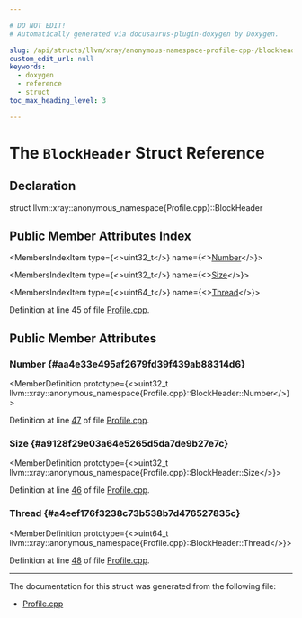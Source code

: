 ```yaml
---

# DO NOT EDIT!
# Automatically generated via docusaurus-plugin-doxygen by Doxygen.

slug: /api/structs/llvm/xray/anonymous-namespace-profile-cpp-/blockheader
custom_edit_url: null
keywords:
  - doxygen
  - reference
  - struct
toc_max_heading_level: 3

---
```





# The `BlockHeader` Struct Reference

<DoxygenPage pluginConfig={pluginConfig}>



## Declaration

<CodeBlock>struct llvm::xray::anonymous_namespace{Profile.cpp}::BlockHeader</CodeBlock>

## Public Member Attributes Index

<MembersIndex>

<MembersIndexItem
  type={<>uint32&#95;t</>}
  name={<><a href="#aa4e33e495af2679fd39f439ab88314d6">Number</a></>}>
</MembersIndexItem>

<MembersIndexItem
  type={<>uint32&#95;t</>}
  name={<><a href="#a9128f29e03a64e5265d5da7de9b27e7c">Size</a></>}>
</MembersIndexItem>

<MembersIndexItem
  type={<>uint64&#95;t</>}
  name={<><a href="#a4eef176f3238c73b538b7d476527835c">Thread</a></>}>
</MembersIndexItem>

</MembersIndex>


Definition at line 45 of file <a href="/docs/api/files/lib/lib/xray/profile-cpp">Profile.cpp</a>.

<SectionDefinition>

## Public Member Attributes

### Number {#aa4e33e495af2679fd39f439ab88314d6}

<MemberDefinition
  prototype={<>uint32&#95;t llvm::xray::anonymous&#95;namespace&#123;Profile.cpp&#125;::BlockHeader::Number</>}>

Definition at line <a href="/docs/api/files/lib/lib/xray/profile-cpp/#l00047">47</a> of file <a href="/docs/api/files/lib/lib/xray/profile-cpp">Profile.cpp</a>.
</MemberDefinition>

### Size {#a9128f29e03a64e5265d5da7de9b27e7c}

<MemberDefinition
  prototype={<>uint32&#95;t llvm::xray::anonymous&#95;namespace&#123;Profile.cpp&#125;::BlockHeader::Size</>}>

Definition at line <a href="/docs/api/files/lib/lib/xray/profile-cpp/#l00046">46</a> of file <a href="/docs/api/files/lib/lib/xray/profile-cpp">Profile.cpp</a>.
</MemberDefinition>

### Thread {#a4eef176f3238c73b538b7d476527835c}

<MemberDefinition
  prototype={<>uint64&#95;t llvm::xray::anonymous&#95;namespace&#123;Profile.cpp&#125;::BlockHeader::Thread</>}>

Definition at line <a href="/docs/api/files/lib/lib/xray/profile-cpp/#l00048">48</a> of file <a href="/docs/api/files/lib/lib/xray/profile-cpp">Profile.cpp</a>.
</MemberDefinition>

</SectionDefinition>

<hr/>

The documentation for this struct was generated from the following file:

<ul>
<li><a href="/docs/api/files/lib/lib/xray/profile-cpp">Profile.cpp</a></li>
</ul>

</DoxygenPage>

